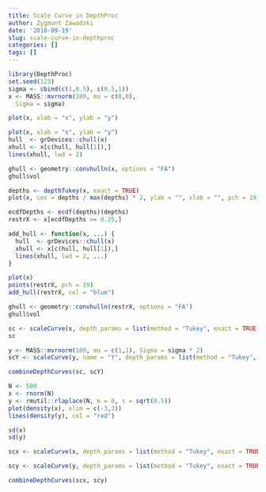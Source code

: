 ```yaml
---
title: Scale Curve in DepthProc
author: Zygmunt Zawadzki
date: '2018-09-19'
slug: scale-curve-in-depthproc
categories: []
tags: []
---
```




```r
library(DepthProc)
set.seed(123)
sigma <- cbind(c(1,0.5), c(0.5,1))
x <- MASS::mvrnorm(100, mu = c(0,0),
  Sigma = sigma)
```

```r
plot(x, xlab = "x", ylab = "y")
```

```r
plot(x, xlab = "x", ylab = "y")
hull  <- grDevices::chull(x)
xhull <- x[c(hull, hull[1]),]
lines(xhull, lwd = 2)

ghull <- geometry::convhulln(x, options = "FA")
ghull$vol
```

```r
depths <- depthTukey(x, exact = TRUE)
plot(x, cex = depths / max(depths) * 2, ylab = "", xlab = "", pch = 19)
```

```r
ecdfDepths <- ecdf(depths)(depths)
restrX <- x[ecdfDepths >= 0.25,]

add_hull <- function(x, ...) {
  hull  <- grDevices::chull(x)
  xhull <- x[c(hull, hull[1]),]
  lines(xhull, lwd = 2, ...)
}

plot(x)
points(restrX, pch = 19)
add_hull(restrX, col = "blue")

ghull <- geometry::convhulln(restrX, options = "FA")
ghull$vol
```

```r
sc <- scaleCurve(x, depth_params = list(method = "Tukey", exact = TRUE))
sc

```

```r
y <- MASS::mvrnorm(100, mu = c(1,1), Sigma = sigma * 2)
scY <- scaleCurve(y, name = "Y", depth_params = list(method = "Tukey", exact = TRUE))
```

```r
combineDepthCurves(sc, scY)
```


```r
N <- 500
x <- rnorm(N)
y <- rmutil::rlaplace(N, m = 0, s = sqrt(0.5))
plot(density(x), xlim = c(-3,3))
lines(density(y), col = "red")

sd(x)
sd(y)

scx <- scaleCurve(x, depth_params = list(method = "Tukey", exact = TRUE))

scy <- scaleCurve(y, depth_params = list(method = "Tukey", exact = TRUE), name = "Y")

combineDepthCurves(scx, scy)
```
